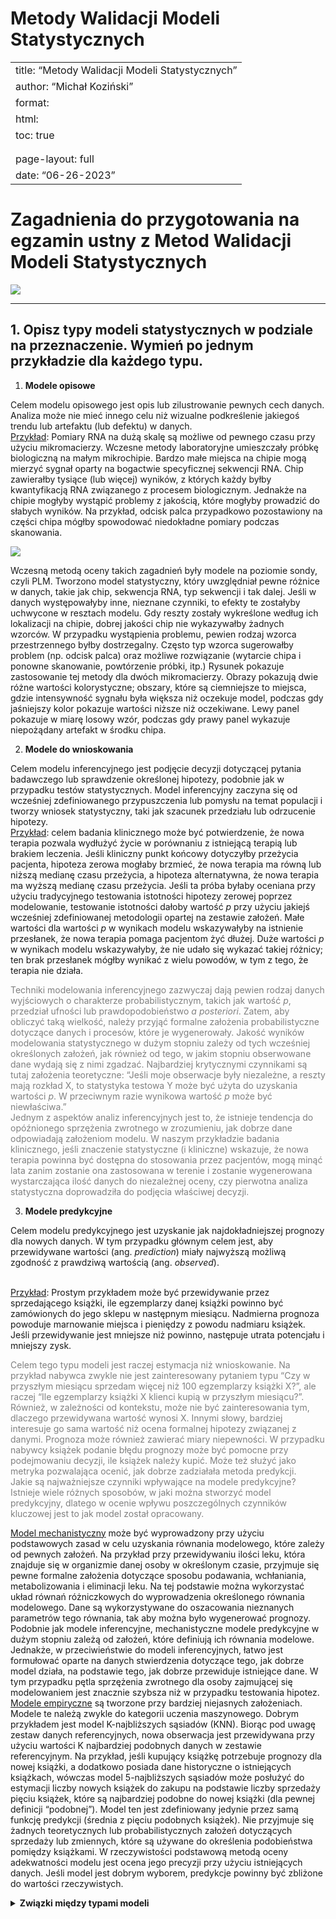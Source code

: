 # Metody Walidacji Modeli Statystycznych {.unnumbered}

---
title: "Metody Walidacji Modeli Statystycznych"
author: "Michał Koziński"
format: 
  html:
    toc: true
    <!-- embed-resources: true -->
    <!-- self-contained: true -->
    page-layout: full
date: "06-26-2023"
---

# Zagadnienia do przygotowania na egzamin ustny z Metod Walidacji Modeli Statystycznych

<!-- ![](obrazki/overfit2.jpeg) -->

![](obrazki/ML.webp)

___

## 1. Opisz typy modeli statystycznych w podziale na przeznaczenie. Wymień po jednym przykładzie dla każdego typu.

1. **Modele opisowe**

Celem modelu opisowego jest opis lub zilustrowanie pewnych cech danych. Analiza może nie mieć innego celu niż wizualne podkreślenie jakiegoś trendu lub artefaktu (lub defektu) w danych. <br> <u>Przykład</u>: Pomiary RNA na dużą skalę są możliwe od pewnego czasu przy użyciu mikromacierzy. Wczesne metody laboratoryjne umieszczały próbkę biologiczną na małym mikrochipie. Bardzo małe miejsca na chipie mogą mierzyć sygnał oparty na bogactwie specyficznej sekwencji RNA. Chip zawierałby tysiące (lub więcej) wyników, z których każdy byłby kwantyfikacją RNA związanego z procesem biologicznym. Jednakże na chipie mogłyby wystąpić problemy z jakością, które mogłyby prowadzić do słabych wyników. Na przykład, odcisk palca przypadkowo pozostawiony na części chipa mógłby spowodować niedokładne pomiary podczas skanowania.

![](obrazki/rna.png)

Wczesną metodą oceny takich zagadnień były modele na poziomie sondy, czyli PLM. Tworzono model statystyczny, który uwzględniał pewne różnice w danych, takie jak chip, sekwencja RNA, typ sekwencji i tak dalej. Jeśli w danych występowałyby inne, nieznane czynniki, to efekty te zostałyby uchwycone w resztach modelu. Gdy reszty zostały wykreślone według ich lokalizacji na chipie, dobrej jakości chip nie wykazywałby żadnych wzorców. W przypadku wystąpienia problemu, pewien rodzaj wzorca przestrzennego byłby dostrzegalny. Często typ wzorca sugerowałby problem (np. odcisk palca) oraz możliwe rozwiązanie (wytarcie chipa i ponowne skanowanie, powtórzenie próbki, itp.) Rysunek pokazuje zastosowanie tej metody dla dwóch mikromacierzy. Obrazy pokazują dwie różne wartości kolorystyczne; obszary, które są ciemniejsze to miejsca, gdzie intensywność sygnału była większa niż oczekuje model, podczas gdy jaśniejszy kolor pokazuje wartości niższe niż oczekiwane. Lewy panel pokazuje w miarę losowy wzór, podczas gdy prawy panel wykazuje niepożądany artefakt w środku chipa.

2. **Modele do wnioskowania**

Celem modelu inferencyjnego jest podjęcie decyzji dotyczącej pytania badawczego lub sprawdzenie określonej hipotezy, podobnie jak w przypadku testów statystycznych. Model inferencyjny zaczyna się od wcześniej zdefiniowanego przypuszczenia lub pomysłu na temat populacji i tworzy wniosek statystyczny, taki jak szacunek przedziału lub odrzucenie hipotezy. <br> <u>Przykład</u>: celem badania klinicznego może być potwierdzenie, że nowa terapia pozwala wydłużyć życie w porównaniu z istniejącą terapią lub brakiem leczenia. Jeśli kliniczny punkt końcowy dotyczyłby przeżycia pacjenta, hipoteza zerowa mogłaby brzmieć, że nowa terapia ma równą lub niższą medianę czasu przeżycia, a hipoteza alternatywna, że nowa terapia ma wyższą medianę czasu przeżycia. Jeśli ta próba byłaby oceniana przy użyciu tradycyjnego testowania istotności hipotezy zerowej poprzez modelowanie, testowanie istotności dałoby wartość $p$ przy użyciu jakiejś wcześniej zdefiniowanej metodologii opartej na zestawie założeń. Małe wartości dla wartości $p$ w wynikach modelu wskazywałyby na istnienie przesłanek, że nowa terapia pomaga pacjentom żyć dłużej. Duże wartości $p$ w wynikach modelu wskazywałyby, że nie udało się wykazać takiej różnicy; ten brak przesłanek mógłby wynikać z wielu powodów, w tym z tego, że terapia nie działa. <p style="color:#808080">Techniki modelowania inferencyjnego zazwyczaj dają pewien rodzaj danych wyjściowych o charakterze probabilistycznym, takich jak wartość $p$, przedział ufności lub prawdopodobieństwo *a posteriori*. Zatem, aby obliczyć taką wielkość, należy przyjąć formalne założenia probabilistyczne dotyczące danych i procesów, które je wygenerowały. Jakość wyników modelowania statystycznego w dużym stopniu zależy od tych wcześniej określonych założeń, jak również od tego, w jakim stopniu obserwowane dane wydają się z nimi zgadzać. Najbardziej krytycznymi czynnikami są tutaj założenia teoretyczne: “Jeśli moje obserwacje były niezależne, a reszty mają rozkład X, to statystyka testowa Y może być użyta do uzyskania wartości $p$. W przeciwnym razie wynikowa wartość $p$ może być niewłaściwa.” <br> Jednym z aspektów analiz inferencyjnych jest to, że istnieje tendencja do opóźnionego sprzężenia zwrotnego w zrozumieniu, jak dobrze dane odpowiadają założeniom modelu. W naszym przykładzie badania klinicznego, jeśli znaczenie statystyczne (i kliniczne) wskazuje, że nowa terapia powinna być dostępna do stosowania przez pacjentów, mogą minąć lata zanim zostanie ona zastosowana w terenie i zostanie wygenerowana wystarczająca ilość danych do niezależnej oceny, czy pierwotna analiza statystyczna doprowadziła do podjęcia właściwej decyzji.</p> 

3. **Modele predykcyjne**

Celem modelu predykcyjnego jest uzyskanie jak najdokładniejszej prognozy dla nowych danych. W tym przypadku głównym celem jest, aby przewidywane wartości (ang. *prediction*) miały najwyższą możliwą zgodność z prawdziwą wartością (ang. *observed*).

<br> <u>Przykład</u>: Prostym przykładem może być przewidywanie przez sprzedającego książki, ile egzemplarzy danej książki powinno być zamówionych do jego sklepu w następnym miesiącu. Nadmierna prognoza powoduje marnowanie miejsca i pieniędzy z powodu nadmiaru książek. Jeśli przewidywanie jest mniejsze niż powinno, następuje utrata potencjału i mniejszy zysk. <p style="color:#808080">Celem tego typu modeli jest raczej estymacja niż wnioskowanie. Na przykład nabywca zwykle nie jest zainteresowany pytaniem typu “Czy w przyszłym miesiącu sprzedam więcej niż 100 egzemplarzy książki X?”, ale raczej “Ile egzemplarzy książki X klienci kupią w przyszłym miesiącu?”. Również, w zależności od kontekstu, może nie być zainteresowania tym, dlaczego przewidywana wartość wynosi X. Innymi słowy, bardziej interesuje go sama wartość niż ocena formalnej hipotezy związanej z danymi. Prognoza może również zawierać miary niepewności. W przypadku nabywcy książek podanie błędu prognozy może być pomocne przy podejmowaniu decyzji, ile książek należy kupić. Może też służyć jako metryka pozwalająca ocenić, jak dobrze zadziałała metoda predykcji. <br> Jakie są najważniejsze czynniki wpływające na modele predykcyjne? Istnieje wiele różnych sposobów, w jaki można stworzyć model predykcyjny, dlatego w ocenie wpływu poszczególnych czynników kluczowej jest to jak model został opracowany. </p> <u>Model mechanistyczny</u> może być wyprowadzony przy użyciu podstawowych zasad w celu uzyskania równania modelowego, które zależy od pewnych założeń. Na przykład przy przewidywaniu ilości leku, która znajduje się w organizmie danej osoby w określonym czasie, przyjmuje się pewne formalne założenia dotyczące sposobu podawania, wchłaniania, metabolizowania i eliminacji leku. Na tej podstawie można wykorzystać układ równań różniczkowych do wyprowadzenia określonego równania modelowego. Dane są wykorzystywane do oszacowania nieznanych parametrów tego równania, tak aby można było wygenerować prognozy. Podobnie jak modele inferencyjne, mechanistyczne modele predykcyjne w dużym stopniu zależą od założeń, które definiują ich równania modelowe. Jednakże, w przeciwieństwie do modeli inferencyjnych, łatwo jest formułować oparte na danych stwierdzenia dotyczące tego, jak dobrze model działa, na podstawie tego, jak dobrze przewiduje istniejące dane. W tym przypadku pętla sprzężenia zwrotnego dla osoby zajmującej się modelowaniem jest znacznie szybsza niż w przypadku testowania hipotez. <br> <u>Modele empiryczne</u> są tworzone przy bardziej niejasnych założeniach. Modele te należą zwykle do kategorii uczenia maszynowego. Dobrym przykładem jest model K-najbliższych sąsiadów (KNN). Biorąc pod uwagę zestaw danych referencyjnych, nowa obserwacja jest przewidywana przy użyciu wartości K najbardziej podobnych danych w zestawie referencyjnym. Na przykład, jeśli kupujący książkę potrzebuje prognozy dla nowej książki, a dodatkowo posiada dane historyczne o istniejących książkach, wówczas model 5-najbliższych sąsiadów może posłużyć do estymacji liczby nowych książek do zakupu na podstawie liczby sprzedaży pięciu książek, które są najbardziej podobne do nowej książki (dla pewnej definicji “podobnej”). Model ten jest zdefiniowany jedynie przez samą funkcję predykcji (średnia z pięciu podobnych książek). Nie przyjmuje się żadnych teoretycznych lub probabilistycznych założeń dotyczących sprzedaży lub zmiennych, które są używane do określenia podobieństwa pomiędzy książkami. W rzeczywistości podstawową metodą oceny adekwatności modelu jest ocena jego precyzji przy użyciu istniejących danych. Jeśli model jest dobrym wyborem, predykcje powinny być zbliżone do wartości rzeczywistych.

<details>

<summary>**Związki między typami modeli**</summary>

Zwykły model regresji może należeć do którejś z tych trzech klas modeli, w zależności od sposobu jego wykorzystania:

- model regresji liniowej może być użyty do opisania trendów w danych;

- model analizy wariancji (ANOVA) jest specjalnym rodzajem modelu liniowego, który może być użyty do wnioskowania o prawdziwości hipotezy;

- model regresji liniowej wykorzystywany jako model predykcyjny.

Istnieje dodatkowy związek między typami modeli, ponieważ konstrukcje, których celem był opis zjawiska lub wnioskowanie o nim, nie są zwykle wykorzystywane do predykcji, to nie należy całkowicie ignorować ich zdolności predykcyjnych. W przypadku pierwszych dwóch typów modeli, badacz skupia się głównie na wyselekcjonowaniu statystycznie istotnych zmiennych w modelu oraz spełnieniu szeregu założeń pozwalających na bezpieczne wnioskowanie. Takie podejście może być niebezpieczne, gdy istotność statystyczna jest używana jako jedyna miara jakości modelu. Jest możliwe, że ten statystycznie zoptymalizowany model ma słabą dokładność wyrażoną pewną miarą dopasowania.

Istnieje również podział samych modeli uczenia maszynowego. Po pierwsze, wiele modeli można skategoryzować jako nadzorowane lub nienadzorowane. Modele nienadzorowane to takie, które uczą się wzorców, skupisk lub innych cech danych, ale nie mają zmiennej wynikowej (nauczyciela). Analiza głównych składowych (PCA), analiza skupień czy autoenkodery są przykładami modeli nienadzorowanych; są one używane do zrozumienia relacji pomiędzy zmiennymi lub zestawami zmiennych bez wyraźnego związku pomiędzy predyktorami i wynikiem. Modele nadzorowane to takie, które mają zmienną wynikową. Regresja liniowa, sieci neuronowe i wiele innych metodologii należą do tej kategorii.

W ramach modeli nadzorowanych można wyróżnić dwie główne podkategorie:

- <u>regresyjne</u> - przewidujące zmienną wynikową będącą zmienną o charakterze ilościowym;

- <u>klasyfikacyjne</u> - przewidujące zmienną wynikową będącą zmienną o charakterze jakościowym.

Różne zmienne modelu mogą pełnić różne role, zwłaszcza w nadzorowanym uczeniu maszynowym. Zmienna zależna lub objaśniana (ang. outcome) to wartość przewidywana w modelach nadzorowanych. Zmienne niezależne, które są podłożem do tworzenia przewidywań wyniku, są również określane jako predyktory, cechy lub kowarianty (w zależności od kontekstu).

<br>

## 2. Opisz proces tworzenia modelu statystycznego.

1. Czyszczenie danych <p style="color:#808080">Po pierwsze, należy pamiętać o chronicznie niedocenianym procesie czyszczenia danych. Bez względu na okoliczności, należy przeanalizować dane pod kątem tego, czy są one odpowiednie do celów projektu i czy są właściwe. Te kroki mogą z łatwością zająć więcej czasu niż cała reszta procesu analizy danych (w zależności od okoliczności).</p>

2. Eksploracyjna Analiza Danych (ang. *exploratory data analysis* - EDA) <p style="color:#808080">EDA wydobywa na światło dzienne to, jak różne zmienne są ze sobą powiązane, ich rozkłady, typowe zakresy zmienności i inne atrybuty. Dobrym pytaniem, które należy zadać w tej fazie, jest “Jak dotarłem do tych danych?”. To pytanie może pomóc zrozumieć, w jaki sposób dane, o których mowa, były próbkowane lub filtrowane i czy te operacje były właściwe. Na przykład podczas łączenia tabel bazy danych może dojść do nieudanego złączenia, które może przypadkowo wyeliminować jedną lub więcej subpopulacji.</p>

3. Identyfikacja metryk <p style="color:#808080">Należy zidentyfikować przynajmniej jedną metrykę wydajności z realistycznymi celami dotyczącymi tego, co można osiągnąć. Typowe metryki statystyczne, to dokładność klasyfikacji (ang. *accuracy*), odsetek poprawnie i niepoprawnie zaklasyfikowanych sukcesów (przez sukces rozumiemy wyróżnioną klasę), pierwiastek błędu średniokwadratowego i tak dalej. Należy rozważyć względne korzyści i wady tych metryk. Ważne jest również, aby metryka była zgodna z szerszymi celami analizy danych.</p>

![](obrazki/model1.png)

W ramach czynności zaznaczonych na szarym polu możemy wyróżnić:

- <u>eksploracyjna analiza danych (EDA)</u> - to kombinacja pewnych obliczeń statystycznych i wizualizacji, w celu odpowiedzi na podstawowe pytania i postawienia kolejnych. Przykładowo jeśli na wykresie histogramu lub gęstości zmiennej wynikowej w zadaniu regresyjnym zauważymy wyraźną dwumodalność, to może ona świadczyć, że badana zbiorowość nie jest homogeniczna w kontekście analizowanej zmiennej, a co w konsekwencji może skłonić nas do oddzielnego modelowania zjawisk w każdej z podpopulacji.

- <u>inżynieria cech (ang. *feature engineering*)</u> - zespół czynności mający na celu transformację i selekcję cech w procesie budowania modelu.

- <u>tuning modeli</u> - zespół czynności mający na celu optymalizację hiperparametrów modeli, poprzez wybór różnych ich konfiguracji oraz porównanie efektów uczenia.

- <u>ocena dopasowania modeli</u> - ocena jakości otrzymanych modeli na podstawie miar oraz wykresów diagnostycznych.

![](obrazki/model2.png)

<p style="color:#808080">Przykładowo w pracy Kuhn i Johnson (2021) autorzy badając natężenie ruchu kolei publicznej w Chicago, przeprowadzili następujące rozumowanie podczas budowy modelu (oryginalna pisownia):</p>

```r
#| echo: false
dt <- tibble::tribble(
                                                                                                                           ~Thoughts,             ~Activity,
                                                             "The daily ridership values between stations are extremely correlated.",                 "EDA",
                                                                                "Weekday and weekend ridership look very different.",                 "EDA",
                                                           "One day in the summer of 2010 has an abnormally large number of riders.",                 "EDA",
                                                                             "Which stations had the lowest daily ridership values?",                 "EDA",
                                                                    "Dates should at least be encoded as day-of-the-week, and year.", "Feature Engineering",
                                "Maybe PCA could be used on the correlated predictors to make it easier for the models to use them.", "Feature Engineering",
                                                     "Hourly weather records should probably be summarized into daily measurements.", "Feature Engineering",
                                      "Let’s start with simple linear regression, K-nearest neighbors, and a boosted decision tree.",       "Model Fitting",
                                                                                                "How many neighbors should be used?",        "Model Tuning",
                                                                         "Should we run a lot of boosting iterations or just a few?",        "Model Tuning",
                                                                           "How many neighbors seemed to be optimal for these data?",        "Model Tuning",
                                                                            "Which models have the lowest root mean squared errors?",    "Model Evaluation",
                                                                                                 "Which days were poorly predicted?",                 "EDA",
  "Variable importance scores indicate that the weather information is not predictive. We’ll drop them from the next set of models.",    "Model Evaluation",
                                                     "It seems like we should focus on a lot of boosting iterations for that model.",    "Model Evaluation",
                                            "We need to encode holiday features to improve predictions on (and around) those dates.", "Feature Engineering",
                                                                                               "Let’s drop KNN from the model list.",    "Model Evaluation"
  )
dt |> 
  gt::gt() |> 
  gt::tab_style(style = gt::cell_text(color = "grey50"), locations = list(gt::cells_title(), gt::cells_body(), gt::cells_column_labels()))
```



<br>

## 3. Opisz zasadę działania testów bootstrapowych.

<!-- Wyliacznie $p$ dla testu bootstrapowego odbywa się wg następujących kroków: -->

<!-- 1. Wyznaczamy na podstawie próby statystykę interesującą nas w teście (w naszym przypadku średnią $\bar x$). -->

<!-- 2. Następnie przesuwamy wszystkie obserwację o różnicę pomiędzy średnią teoretyczną a $\bar x$, tak aby rozkład miał średnią teoretyczną.  -->

<!-- 3. Losujemy próby bootstrapowe z nowej (przesuniętej) próby. -->

<!-- 4. Na podstawie prób bootstrapowych wyznaczamy rozkład średnich poszczególnych prób. -->

<!-- 5. Na koniec sprawdzamy prawdopodobieństwo (szacując na podstawie rozkładu bootstrapowego) otrzymania wartości większych niż średnia oryginalnej próby. Dla hipotez dwustronnych dodajemy do tego prawdopodobieństwo otrzymania wartości mniejszej niż $- \bar x$. -->

<!-- Chodzi o to, że hipoteza dotyczy równości średnich, więc gdy przeniesiemy wszystko na jedną stronę to hipoteza mówi, że różnica średniej z próby i średniej z danej próbki bootsrapowej jest równa $0$. -->

<!-- <li style="color:#808080">Wyznaczamy na podstawie próby interesującą nas statystkę (np. medianę), możemy narysować rozkłady z podziałem ze względu na daną kategorię, których dotyczy hipoteza</li> -->

<!-- <li style="color:#808080"></li> -->

<!-- <li style="color:#808080"></li> -->


<br>

## 4. Opisz zasadę działania testów permutacyjnych.



<br>

## 5. Podaj podział miar dopasowania modeli predykcyjnych oraz wymień po trzy miary dedykowane do modeli regresyjnych.

Wśród miar dopasowania dla modeli regresyjnych można wyróżnić, te które mierzą zgodność pomiędzy wartościami obserwowanymi a przewidywanymi, wyrażone często pewnego rodzaju korelacjami (lub ich kwadratami), a interpretujemy je w ten sposób, że im wyższe wartości tych współczynników tym bardziej zgodne są predykcje z obserwacjami. Drugą duża grupę miar stanowią błędy (bezwzględne i względne), które mierzą w różny sposób różnice pomiędzy wartościami obserwowanymi i przewidywanymi. Jedne są bardziej odporne wartości odstające inne mniej, a wszystkie interpretujemy tak, że jeśli ich wartość jest mniejsza tym lepiej jest dopasowany model. 

**Miary dopadowania modeli regresyjnych**:

1. <u>$R^2$</u> <br> Miara stosowana najczęściej do oceny dopasowania modeli liniowych, zdefiniowana jako: $$R^2 = \frac{\sum_i(y_i - \hat y_i)^2}{\sum_i(y_i - \bar y)^2}$$ gdzie <br> $\hat y_i$ jest $i$-tą wartością przewidywaną na podstawie modelu, <br> $\bar y$ jest średnią zmiennej wynikowej, <br> $y_i$ jest $i$-tą wartością obserwowaną. <br> <br> Wśród wad tak zdefiniowanej miary należy wymienić przede wszystkim fakt, iż dołączając do modelu zmienne, których zdolność predykcyjna jest nieistotna, to i tak rośnie $R^2$ <br> <br> W przypadku modeli liniowych wprowadzaliśmy korektę eliminującą tą wadę, jednak w przypadku modeli predykcyjnych skorygowana miara $R_{\text{adj}}^2$ nie wystarcza. W sytuacji gdy modele mają bardzo słabą moc predykcyjną, czyli są np. drzewem regresyjnym bez żadnej reguły podziału (sam korzeń), wówczas można otrzymać ujemne wartości obu miar. Zaleca się zatem wprowadzenie miary, która pozbawiona jest tej wady, a jednocześnie ma tą sama interpretację. <br> Definiuję się ją następująco: $$\tilde R^2 = \left[ Cor \left( Y, \hat Y \right) \right]^2$$ Tak zdefiniowana miara zapewnia nam wartości w przedziale $(0,1)$, a klasyczna miara nie. Oczywiście interpretacja jest następująca, że jeśli wartość $\tilde R^2$ jest bliska $1$, to model jest dobrze dopasowany, a bliskie $0$ oznacza słabe dopasowanie.

2. <u>RMSE</u> <br> Inną powszechnie stosowaną miarą do oceny dopasowania modeli regresyjnych jest pierwiastek błędu średnio-kwadratowego (ang. *Root Mean Square Error*), zdefiniowany następująco: $$\text{RMSE} = \sqrt{\frac{\sum^n_{i=1}(y_i-\hat y_i)^2}{n}}$$ gdzie <br> $n$ oznacza liczebność zbioru danych na jakim dokonywana jest ocena dopasowania. <br> Im mniejsza jest wartość błędu RMSE tym lepiej dopasowany jest model. Niestety wadą tej miary jest brak odporności na wartości odstające. Błąd w tym przypadku jest mierzony w tych samych jednostkach co mierzona wielkość wynikowa $Y$.

3. <u>MSE</u> <br> Ściśle powiązaną miarą dopasowania modelu z RMSE jest błąd średnio-kwadratowy (ang. *Mean Square Error*). Oczywiście jest on definiowany jako kwadrat RMSE. Interpretacja jest podobna jak w przypadku RMSE. W tym przypadku błąd jest mierzony w jednostkach do kwadratu i również jak w przypadku RMSE miara ta jest wrażliwa na wartości odstające. 

4. <u>MAE</u> <br> Chcąc uniknąć (choćby w części) wrażliwości na wartości odstające stosuje się miarę średniego absolutnego błędu (ang. *Mean Absolut Error*). Definiujemy go następująco: $$\text{MAE} = \frac{\sum^n_{i=1}|y_i-\hat y_i|}{n}$$ Ponieważ wartości błędów $y_i-\hat y_i$ nie są podnoszone do kwadratu, to miara ta jest mniej wrażliwa na punkty odstające. Interpretacja jej jest podobna jak MSE i RMSE. <br> Błąd w tym przypadku jest również mierzony w tych samych jednostkach co $Y$. 


Wymienione miary błędów są nieunormowane, a dopasowania modeli możemy dokonywać jedynie porównując wynik błędu z wartościami $Y$, lub też przez porównanie miar dla różnych modeli.

<br>

## 6. Podaj podział miar dopasowania modeli predykcyjnych oraz wymień po trzy miary dedykowane do modeli klasyfikacyjnych. 

W modelach klasyfikacyjnych miary dopasowania można podzielić na te, które dotyczą modeli z binarną zmienną wynikową i ze zmienna wielostanową. Miary można też podzielić na te, które zależą od prawdopodobieństwa poszczególnych stanów i te, które zależą tylko od klasyfikacji wynikowej. <br> Do wyliczenia miar probabilistycznych konieczne jest wyliczenie predykcji z prawdopodobieństwami poszczególnych stanów. <br> Aby przybliżyć miary dopasowania oparte o klasyfikację stanów, konieczne jest wprowadzenie pojęcia macierzy klasyfikacji (ang. *confusion matrix*). Można je stosować zarówno do klasyfikacji dwustanowej, jak i wielostanowej.

Miary wyliczane na podstawie macierzy klasyfikacji:

![](obrazki/miary_dopasowania.png)

1. <u>Accuracy</u> - informuje o odsetku poprawnie zaklasyfikowanych obserwacji. <p style="color:#808080">Miara ta ma jednak poważną wadę, w przypadku modeli dla danych z wyraźną dysproporcją jednej z klas (powiedzmy jedna stanowi 95% wszystkich obserwacji), może się zdarzyć sytuacja, że nawet bezsensowny model, czyli taki, który zawsze wskazuje tą właśnie wartość, będzie miał *accuracy* na poziomie 95%.</p>

2. <u>Sensitivity</u> - inaczej nazywana <u>Racall</u> lub <u>True Positive Rate (TPR)</u>, stanowi stosunek *true positive* do wszystkich przypadków *positive*.

3. <u>Specificity</u> (*speci TFi TFi*) - nazywane również <u>True Negative Rate (TPR)</u>, wyraża się stosunkiem pozycji *true negative* do wszystkich obserwacji *negative*.

4. <u>Balanced Accuracy</u> - liczona jako średnia *sensitivity* i *specificity*.

Należy pamiętać, że aby obserwacje zaklasyfikować do jednej z klas należy przyjąć pewien punkt odcięcia prawdopodobieństwa (*threshold*), od którego przewidywana wartość będzie przyjmowała stan $,,1''$. Domyślnie w wielu modelach ten punkt jest ustalony na poziomie $0.5$. Nie jest on jednak optymalny ze względu na jakość klasyfikacji. Zmieniając ten próg otrzymamy różne wartości powyższych miar. <br> Istnieją kryteria doboru progu odcięcia, np. oparte na wartości *Youdena*, *F1*, *średniej geometrycznej* itp.

Bez względu na przyjęty poziom odcięcia istnieją również miary i wykresy, które pozwalają zilustrować jakość modelu. Należą do nich m.in. *ROC* i *AUC* (opisane tutaj @sec-roc_auc)

<br>

## 7. Podaj miary dopasowania modeli ze zmienną zależną wieloklasową.

Miary dedykowane dla modeli binarnych można również wykorzystać do modeli ze zmienną zależną wielostanową. Oczywiście wówczas trzeba użyć pewnego rodzaju uśredniania. Implementacje wieloklasowe wykorzystują mikro, makro i makro-ważone uśrednianie, a niektóre metryki mają swoje własne wyspecjalizowane implementacje wieloklasowe.

1. <u>Makro uśrednianie</u> - redukuje wieloklasowe predykcje do wielu zestawów przewidywań binarnych. Oblicza się odpowiednią metrykę dla każdego z przypadków binarnych, a następnie uśrednia wyniki. <p style="color:#808080">Jako przykład, rozważmy *precision*. W przypadku wieloklasowym, jeśli istnieją poziomy A, B, C i D, makro uśrednianie redukuje problem do wielu porównań jeden do jednego. Kolumny truth i estimate są rekodowane tak, że jedynymi dwoma poziomami są A i inne, a następnie precision jest obliczana w oparciu o te rekodowane kolumny, przy czym A jest “wyróżnioną” kolumną. Proces ten jest powtarzany dla pozostałych 3 poziomów, aby uzyskać łącznie 4 wartości precyzji. Wyniki są następnie uśredniane. <br> <br> Formuła dla $k$ klas wynikowych prezentuje się następująco: $$Pr_\text{macro} = \frac{Pr_1 + Pr_2 + \dots + Pr_k}{k}$$ gdzie <br> $Pr_i$ oznacza *precision* dla $i$-tej klasy.</p>

2. <u>Makro-ważone uśrednianie</u> - jest co do zasady podobne do metody makro uśredniania, z tą jednak zmianą, że wagi poszczególnych czynników w średniej zależą od liczności tych klas, co sprawia, że miara ta jest bardziej optymalna w przypadku wyraźnych dysproporcji zmiennej wynikowej. <p style="color:#808080">Formalnie obliczamy to wg reguły: $$Pr_\text{weighted-macro} = Pr_1\frac{\#\text{Obs}_1}{n} + Pr_2\frac{\#\text{Obs}_2}{n} + \ldots + Pr_k\frac{\#\text{Obs}_k}{n}$$ gdzie <br> $\#\text{Obs}_i$ oznacza liczbę obserwacji w $i$-tej grupie, <br> $n$ jest liczebnością całego zbioru.</p>

3. <u>Mikro uśrednianie</u> - traktuje cały zestaw danych jako jeden wynik zbiorczy i oblicza jedną metrykę zamiast $k$ metryk, które są uśredniane. <p style="color:#808080">Dla precision działa to poprzez obliczenie wszystkich true positive wyników dla każdej klasy i użycie tego jako licznika, a następnie obliczenie wszystkich *true positive* i *false positive* wyników dla każdej klasy i użycie tego jako mianownika. $$Pr_{\text{mirco}} = \frac{TP_1 + TP_2 + \dots + TP_k}{(TP_1 + TP_2 + \dots + TP_k) + (FP_1 + FP_2 + \dots + FP_k)}$$ W tym przypadku, zamiast klas o równej wadze, mamy obserwacje z równą wagą. Dzięki temu klasy z największą liczbą obserwacji mają największy wpływ na wynik.</p>

<br>

## 8. Opisz czym jest krzywa ROC i miara AUC. {#sec-roc_auc} 

1. <u>ROC (*Receiver Operating Characteristic*)</u> - krzywa, która przedstawia kompromis pomiędzy sensitivity i specificity dla różnych poziomów odcięcia. Pokazuje ona, ile poprawnych pozytywnych klasyfikacji można uzyskać, gdy dopuszcza się coraz więcej fałszywych pozytywów.

2. <u>AUC (*Area Under ROC Curve*)</u> - mierzy pole pod krzywą ROC. Krzywa ROC nie jest pojedynczą liczbą ale całą krzywą. Dostarcza ona szczegółowych informacji o zachowaniu klasyfikatora, ale trudno jest szybko porównać wiele krzywych ROC ze sobą. W szczególności, jeśli ktoś chciałby zastosować jakiś automatyczny mechanizm tuningowania hiperparametrów, maszyna potrzebowałaby wymiernego wyniku zamiast wykresu, który wymaga wizualnej inspekcji. AUC jest jednym ze sposobów podsumowania krzywej ROC w jedną liczbę, tak aby można było ją łatwo i automatycznie porównać.

![](obrazki/roc1.png)

<br>

## 9. Opisz do czego jest stosowany podział na próbę uczącą i testową oraz opisz jak można przeprowadzić podział, na co wpływa proporcja podziału, jak ją można ustalić.

Podstawowym podejściem w empirycznej walidacji modelu jest podział istniejącej puli danych na dwa odrębne zbiory - treningowy i testowy. Zbiór treningowy stanowi zazwyczaj większość danych. Dane te służą dla budowy modelu, poszukiwania optymalnych parametrów modelu, czy selekcji cech istotnych z punktu widzenia predykcji. Pozostała część danych stanowi zbiór testowy. Jest on trzymany aż do momentu, gdy jeden lub dwa modele zostaną wybrane jako metody najlepiej opisujące badane zjawisko. Zestaw testowy jest wtedy używany jako ostateczny arbiter do określenia dopasowania modelu. Krytyczne jest, aby użyć zbiór testowy tylko raz; w przeciwnym razie staje się on częścią procesu modelowania. <p style="color:#808080">Proporcje w jakich należy podzielić dane nie są wyraźnie sprecyzowane. Choć istnieją prace, jak np. Joseph (2022), które wskazują konkretne reguły podziału zbioru danych na uczący i testowy dla modeli regresyjnych. W przypadku wspomnianej metody próba testowa powinna stanowić $\frac{1}{\sqrt p + 1}$ zbioru danych, gdzie $p$ oznacza liczbę predyktorów modelu.</p> W podziale zbioru danych na uczący i testowy, ważny jest jeszcze jeden aspekt. W jaki sposób podziału dokonujemy. Najpowszechniej stosowany jest podział losowy (losowanie proste). Metoda ta ma jednak istotną wadę. Próbkowanie losowe działa poprawnie na zbiorach danych zbalansowanych klasowo, czyli takich, w których liczba próbek w każdej kategorii jest mniej więcej taka sama. W przypadku zbiorów danych niezbalansowanych klasowo, taka metoda podziału danych może tworzyć obciążenie modelu. <p style="color:#808080">Na przykład, jeśli zbiór danych zawiera 100 obrazów, z których 80 należy do kategorii “pies” i 20 należy do kategorii “kot”, a losowe próbkowanie jest stosowane do podziału danych na zbiory uczący i testowy w stosunku 80%-20% (odpowiednio), może się tak zdarzyć, że zbiór treningowy składa się tylko z obrazów psów, podczas gdy zbiór testowy składa się tylko z obrazów kotów. Nawet jeśli nie zdarzy się tak ekstremalny przypadek, to nierównowaga rozkładów w obu zbiorach może być wyraźna.<p> Losowanie warstwowe zastosowane do podziału zbioru danych łagodzi problem próbkowania losowego w zbiorach danych z niezrównoważonym rozkładem klas. W tym przypadku, rozkład klas w każdym z zestawów treningowych i testowych jest zachowany. <p style="color:#808080">Załóżmy, że zbiór danych składa się z 100 obrazów, z których 60 to obrazy psów, a 40 to obrazy kotów. W takim przypadku próbkowanie warstwowe zapewnia, że 60% obrazów należy do kategorii “pies”, a 40% do kategorii “kot” w zbiorach uczącym i testowym. Oznacza to, że jeśli pożądany jest podział w proporcji 80%-20%, z 80 obrazów w zbiorze treningowym, 48 obrazów (60%) będzie należało do psów, a pozostałe 32 (40%) do kotów.</p> <p style="color:#808080">Jeszcze jedna uwaga na temat losowego podziału zbioru na uczący i testowy. W jednej sytuacji podział losowy i warstwowy nie są najlepszym rozwiązaniem - chodzi o szeregi czasowe lub dane zawierające znaczący czynnik zmienności w czasie. Wówczas stosuje się podział zbioru za pomocą funkcji initial_time_split, która parametrem prop określa jaka proporcja obserwacji z początku zbioru danych będzie wybrana do zbioru uczącego</p>

Mierzenie wydajności poprzez przewidywanie na podstawie zbioru treningowego prowadziło do wyników, które były zbyt optymistyczne (nierealistycznie). Prowadziło to do modeli, które były nadmiernie dopasowane. Aby ograniczyć ten problem, wybierano ze zbioru uczącego niewielki zbiór walidacyjny i użyto go do pomiaru wydajności podczas trenowania sieci. Gdy poziom błędu na zbiorze walidacyjnym zaczynał rosnąć, trening był wstrzymywany. Innymi słowy, zbiór walidacyjny był środkiem do uzyskania przybliżonego poczucia, jak dobrze model działał przed zbiorem testowym.

<br>

## 10. Na czym polega ekstrakcja cech? Podaj przykłady dwóch technik z tego zakresu.

Ekstracja cech jest jedną z metod reprezentowania wielu cech jednocześnie.

Większość technik z tych technik tworzy nowe cechy z predyktorów, które wychwytują informacje w szerszym zestawie jako całości. <br>
Na przykład, analiza składowych głównych (PCA) próbuje wyodrębnić jak najwięcej oryginalnej informacji w zestawie predyktorów przy użyciu mniejszej liczby cech. PCA jest liniową metodą ekstrakcji, co oznacza, że każda nowa cecha jest liniową kombinacją oryginalnych predyktorów. Jednym z ciekawych aspektów PCA jest to, że każda z nowych cech, zwanych głównymi składowymi, jest nieskorelowana z innymi. Z tego powodu PCA może być bardzo skuteczne w redukcji korelacji pomiędzy predyktorami. PCA zakłada, że wszystkie predyktory są w tej samej skali, przez co stosowanie jej powinno poprzedzać się normalizacją numerycznych predyktorów. <br>
Wśród innych metod ekstrakcji można wymienić analizę składowych niezależnych (ICA), faktoryzację macierzy nieujemnej (NNMF), skalowanie wielowymiarowe (MDS), jednolitą aproksymacja i projekcja (UMAP).

<br>

## 11. Czym jest walidacja krzyżowa i walidacja krzyżowa z powtórzeniami?

Walidacja krzyżowa (ang. *cross-validation*) jest dobrze ugruntowaną metodą próbkowania. Chociaż istnieje wiele odmian, najbardziej powszechną metodą walidacji krzyżowej jest $V$-krotna walidacja krzyżowa. Dane są losowo dzielone na $V$ biorów o mniej więcej równej wielkości (zwanych krotkami lub foldami). 

![$V=3$ dla zbioru danych składającego się z 30 punktów zbioru treningowego z losowym przydziałem foldów. Liczba wewnątrz symboli to numer próbki. Kolory symboli reprezentują ich losowo przypisane foldy.](obrazki/walidacja1.png)

![](obrazki/walidacja2.png)

Dla każdej iteracji jeden fold jest zatrzymywany do oceny modelu, a pozostałe foldy są używane do uczenia modelu. Proces ten jest kontynuowany dla każdego folda, tak że trzy modele dają trzy zestawy statystyk dopasowania. <br>
Gdy $V = 3$ zbiory analiz stanowią 2/3 zbioru treningowego, a każdy zbiór oceny stanowi odrębną 1/3. Końcowa estymacja resamplingu wydajności uśrednia każdą z $V$ replik.

<p style="color:#808080">
Użycie $V=3$ jest dobrym wyborem do zilustrowania walidacji krzyżowej, ale jest to zły wybór w praktyce, ponieważ jest zbyt mało foldów, aby wygenerować wiarygodne szacunki. W praktyce wartości $V$ to najczęściej 5 lub 10; raczej preferujemy 10-krotną walidację krzyżową jako domyślną, ponieważ jest ona wystarczająco duża, aby uzyskać dobre wyniki w większości sytuacji.
</p>

Jakie są skutki zmiany $V$? Większe wartości powodują, że szacunki z próbkowania mają mały błąd/obciążenie, ale znaczną wariancję. Mniejsze wartości $V$ mają duży błąd, ale niską wariancję. Preferujemy 10-krotne, ponieważ szum jest zmniejszony przez replikacje, ale obciążenie już nie.

___

Najważniejszą odmianą walidacji krzyżowej jest $V$-krotna walidacja krzyżowa z powtórzeniami. W zależności od rozmiaru danych i innych cech, ocena modelu uzyskana w wyniku $V$-krotnej walidacji krzyżowej może być nadmiernie zaszumiona. Podobnie jak w przypadku wielu problemów statystycznych, jednym ze sposobów zmniejszenia szumu jest zebranie większej ilości danych. W przypadku walidacji krzyżowej oznacza to uśrednienie więcej niż $V$ statystyk. 

Aby stworzyć $R$ powtórzeń $V$-ktornej walidacji krzyżowej, ten sam proces generowania foldów jest wykonywany $R$ razy, aby wygenerować $R$ zbiorów złożonych z $V$ podzbiorów. Zamiast uśredniania $V$ statystyk, $V \times R$ wartości daje ostateczną estymację resamplingu.

<p style="color:#808080">
Generalnie zwiększanie liczby replikacji nie ma dużego wpływu na błąd standardowy estymacji, chyba że bazowa wartość $\sigma$ jest duża, wówczas faktycznie warto zwiększać liczbę replikacji.
</p>

<br>

## 12. Czym jest metoda Leave-One-Out?

Jedną z odmian walidacji krzyżowej jest walidacja krzyżowa typu Leave-One-Out (LOO). Jeśli mamy $n$ próbek zbioru treningowego, modeli jest dopasowywanych przy użyciu $n-1$ wierszy zbioru treningowego. Każdy model przewiduje pojedynczy wykluczony punkt danych. Na koniec próbkowania $n$ rognoz jest łączonych w celu uzyskania pojedynczej statystyki dopasowania. Metody *LOO* są gorsze w porównaniu z prawie każdą inną metodą oceny dopasowania. Dla wszystkich oprócz patologicznie małych próbek, *LOO* jest obliczeniowo złożony i może nie mieć dobrych właściwości statystycznych.

<br>

## 13. Czym jest walidacja metodą Monte-Carlo?

Innym wariantem $V$-krotnej walidacji krzyżowej jest walidacja krzyżowa Monte-Carlo (ang. *Monte-Carlo Cross-Validation* - *MCCV*) Podobnie jak w sprawdzianie krzyżowym, przydziela ona ustaloną część danych do zbiorów oceny. Różnica między *MCCV* a zwykłą walidacją krzyżową polega na tym, że w przypadku *MCCV* ta część danych jest za każdym razem wybierana losowo. Przez to powstają zestawy oceny, które nie wykluczają się wzajemnie.

<br>

## 14. Jak stosujemy bootstraping do walidacji modeli?

<p style="color:#808080">
Bootstrap został pierwotnie wynaleziony jako metoda aproksymacji próbkowego rozkładu statystyki, którego własności teoretyczne są nieznane. Wykorzystanie jej do szacowania dopasowania modelu jest wtórnym zastosowaniem tej metody.
</p>

Próbka bootstrapowa zbioru treningowego to próbka, która ma ten sam rozmiar co zbiór treningowy, ale jest losowana ze zwracaniem. Oznacza to, że niektóre obserwacje zbioru treningowego są wielokrotnie wybierane do zbioru analitycznego. Każdy punkt danych ma 63,2% szans na włączenie do zbioru uczącego przynajmniej raz. Zestaw oceny zawiera wszystkie próbki zestawu treningowego, które nie zostały wybrane do zestawu analitycznego (średnio 36,8% zestawu treningowego). Podczas *bootstrappingu* zestaw oceny jest często nazywany próbką poza workiem (ang. *Out-Of-Bag*).

![Schemat trzech próbek bootstrapowych dla zbioru treningowego składającego się z 30 próbek.](obrazki/bootstrap1.png)
Próbki bootstrapowe (w przeciwieństwie do walidacji krzyżowej) dają oszacowania dopasowania, które mają bardzo niską wariancję , ale są pesymistyczne w ocenie obciążenia. Oznacza to, że jeśli prawdziwa dokładność modelu wynosi 90%, bootstrap będzie miał tendencję do oszacowania wartości mniejszej niż 90%. Wielkość błędu systematycznego nie może być określona empirycznie z wystarczającą dokładnością. Dodatkowo, wielkość błędu systematycznego zmienia się w zależności od skali dopasowania. Na przykład obciążenie będzie prawdopodobnie inne, gdy dokładność wynosi 90% w porównaniu z 70%.

<p style="color:#808080">
*Bootstrap* jest również wykorzystywany wewnątrz wielu modeli. Na przykład, wspomniany wcześniej model lasu losowego zawierał 1000 indywidualnych drzew decyzyjnych. Każde drzewo było produktem innej próbki bootstrapowej zbioru treningowego.
</p>

<br>

## 15. Czym jest i do czego stosujemy próbkowanie kroczące?

Gdy dane mają istotny składnik czasowy (jak np. szeregi czasowe), metoda próbkowania powinna pozwolić na oszacowanie sezonowych i okresowych trendów w szeregach czasowych. Technika, która losowo próbkuje wartości ze zbioru treningowego, nie pozwoli na oszacowanie tych wzorców.

Kroczące próbkowanie źródła (ang. rolling forecast origin resampling) jest metodą, która emuluje sposób, w jaki dane szeregów czasowych są często partycjonowane w praktyce, estymując parametry modelu na danych historycznych i oceniając go z najnowszymi danymi. Dla tego typu resamplingu określa się rozmiar zbiorów analiz i ocen. Pierwsza iteracja resamplingu wykorzystuje te rozmiary, zaczynając od początku serii. Druga iteracja wykorzystuje te same rozmiary danych, ale przesuwa się o ustaloną liczbę próbek.

![Zbiór treningowy składający się z piętnastu próbek został ponownie próbkowany z rozmiarem zbioru analizy wynoszącym 8 próbek i zbioru oceny wynoszącym 3. W drugiej iteracji odrzucono pierwszą próbkę zbioru uczącego, a oba zbiory danych przesunięto do przodu o jeden. W tej konfiguracji uzyskuje się pięć próbek.](obrazki/krocz1.png)

Istnieją dwie różne konfiguracje tej metody:

- Zestaw analiz może narastać (w przeciwieństwie do utrzymywania tego samego rozmiaru). Po pierwszym początkowym zestawie analitycznym nowe próbki mogą narastać bez odrzucania wcześniejszych danych. W rezultacie oznacza to, że po nauczeniu i ocenie dopasowania modelu na *Resample 1*, model jest uczony na zbiorze rozszerzonym o obserwację 9, czyli na danych od 1 do 9. Następnie oceniany na obserwacjach od 10 do 12, itd.

- Próbki nie muszą być zwiększane o jeden. Na przykład, w przypadku dużych zestawów danych, blok przyrostowy może wynosić tydzień lub miesiąc zamiast dnia.

<br>

## 16. Na czym polega optymalizacja modeli predykcyjnych?

Proces w którym odbywa się poszukiwanie optymalnych parametrów modelu nazywamy optymalizacją modelu (ang. tuning). Definicję tę można nawet rozszerzyć, jeśli pomyślimy o dostosowaniu takich parametrów jak szybkość uczenia sieci neuronowej, rodzaj metody gradientowej, czy liczba iteracji/epok w procesie uczenia. Co więcej również w procesie przygotowania danych do modelowania, występują parametry, których wartość należy optymalizować. Przykładowo liczba składowych głównych w PCA jest hiperparametrem, którego wartość należy dostrajać. Nawet w kontekście wspomnianych klasycznych modeli jak np. regresja możemy optymalizować model pod kątem wyboru funkcji łączącej. Jak zatem przeprowadzić optymalizację modelu, skoro tak wiele różnych parametrów może wpłynąć na ostateczną jego postać? To zależy od tego co chcemy optymalizować. Przykładowo jeśli obiektem naszych zainteresowań jest wybór najlepszej funkcji łączącej, to powinniśmy użyć do tego funkcji celu jako miary oceniającej rozwiązania. Friedman pokazał, że optymalna liczba drzew będzie inna jeśli w procesie optymalizacji użyjemy dwóch różnych kryteriów oceny modelu - funkcji wiarygodności i dokładności (*accuracy*).

<br>

## 17. Przedstaw zasadę działania dwóch sposobów podejścia do tuningu modeli.

Istnieją dwa sposoby realizacji tuningu modeli:

- <u>Przeszukiwanie siatki</u> - gdy wstępnie określamy zestaw wartości parametrów do oceny. Głównymi problemami związanymi z przeszukiwaniem siatki są sposób wykonania siatki i liczba kombinacji parametrów do oceny. Przeszukiwanie siatki jest często oceniane jako nieefektywne, ponieważ liczba punktów siatki wymaganych do pokrycia przestrzeni parametrów może stać się niemożliwa do opanowania. Z jednej strony jest w tym trochę prawdy, ale jest to najbardziej uzasadniona metoda, gdy proces nie jest zoptymalizowany.

- <u>przeszukiwanie iteracyjne</u> lub <u>sekwencyjne</u> - gdy sekwencyjnie odkrywamy nowe kombinacje parametrów na podstawie poprzednich wyników. W niektórych przypadkach do rozpoczęcia procesu optymalizacji wymagany jest wstępny zestaw wyników dla jednej lub więcej kombinacji parametrów.

<p style="color:#808080">
Można też stosować rozwiązania hybrydowe, gdzie metoda siatki jest stosowana do wstępnego oszacowania parametrów modelu, a następnie metodami iteracyjnymi korygowane są wspomniane parametry.

W procesie dostrajania modelu, możemy szacować hiperparametry główne oraz specyficzne dla danego silnika metody.
</p>

![](obrazki/tuning1.png)

<br>

## 18. Opisz przeszukiwanie z wykorzystaniem siatki regularnej i nieregularnej.

W metodach przeszukiwania siatki (ang. *grid search*) możliwe wartości parametrów określa się *a priori*. <br>
Istnieją dwa główne rodzaje siatek: 

1. <u>Siatki regularne</u> łączą każdy parametr (z odpowiadającym mu zbiorem możliwych wartości) czynnikowo, tj. poprzez wykorzystanie wszystkich kombinacji zbiorów. <br> Regularne siatki są kombinacjami oddzielnych zestawów wartości parametrów, gdzi użytkownik najpierw tworzy odrębny zestaw wartości dla każdego parametru. Liczba możliwych wartości nie musi być taka sama dla każdego parametru.

2. <u>Siatka nieregularne</u> to taka, w której kombinacje parametrów nie są tworzone regularnie. <br> Istnieje kilka możliwości tworzenia nieregularnych siatek. Pierwszą z nich jest użycie losowego próbkowania w całym zakresie parametrów. Jeśli parametr ma powiązane przekształcenie, liczby losowe są generowane w przekształconej skali. <p style="color:#808080">Problem z siatkami losowymi polega na tym, że przy małych i średnich siatkach wartości losowe mogą powodować nakładanie się kombinacji parametrów. Ponadto siatka losowa musi pokryć całą przestrzeń parametrów, a prawdopodobieństwo dobrego pokrycia rośnie wraz z liczbą wartości siatki.</p>

<br>

## 19. Opisz zasadę wykorzystania wielu rdzeni procesora w optymalizacji modelu.

Chcąc przyspieszyć procedurę tuningu, musimy stosować paralelizację procedury dostrajania. W pakiecie `tune` możliwe jest zastosowanie paralelizacji na dwa sposoby. Podczas dostrajania modeli poprzez wyszukiwanie w siatce, istnieją dwie odrębne pętle: jedna nad foldami (zewnętrzna pętla) i druga nad unikalnymi kombinacjami parametrów (wewnętrzna pętla).

Domyślnie pakiet `tune` paralelizuje tylko nad próbkami (pętla zewnętrzna). Jest to optymalny scenariusz, gdy metody wstępnego przetwarzania (*preprocessing*) są kosztowne oblczeniowo. Istnieją jednak dwa potencjalne minusy tego podejścia:

- Ogranicza osiągalne przyspieszenia, gdy preprocessing nie jest wymagający obliczeniowo.

- Liczba równoległych rdzeni jest ograniczona przez liczbę foldów. Na przykład przy 10-krotnej walidacji krzyżowej można użyć tylko 10 równoległych rdzeni, nawet jeśli komputer ma więcej.

![Przydzielenie zadań procesorom robotniczym ilustrujące działanie przetwarzania równoległego. W tym konkretnym przypadku, w którym istnieje 7 wartości parametrów dostrajania modelu, przy 5-krotnej walidacji krzyżowej.](obrazki/preproc1.png)

<p style="color:#808080">
Każdy fold jest przypisany do własnego procesu roboczego, a ponieważ dostrajane są tylko parametry modelu, przetwarzanie wstępne jest przeprowadzane raz na fold/rdzeń. Jeśli użyto by mniej niż pięciu rdzeni, niektóre rdzenie otrzymaliby do przeliczenia kilka foldów.
</p>

Zamiast równoległego przetwarzania tylko nad zewnętrzną pętlą, alternatywny schemat łączy pętle nad foldami i modelami w jedną pętlę. W tym przypadku paralelizacja występuje teraz nad pojedynczą pętlą. Na przykład, jeśli używamy 5-krotnej walidacji krzyżowej z $M$ wartościami parametrów dostrajania, pętla jest wykonywana przez $5 \times M$ iteracji. Zwiększa to liczbę potencjalnych rdzeni, które można wykorzystać. Jednak praca związana ze wstępnym przetwarzaniem danych jest powtarzana wielokrotnie. Jeśli te kroki są wymagające obliczeniowo, to podejście to będzie nieefektywne.

![Delegowanie zadań do robotników w tym schemacie; użyty jest ten sam przykład, ale z 10 rdzeniami.](obrazki/tuning2.png)

Tutaj każdy proces roboczy obsługuje wiele foldów, a przetwarzanie wstępne jest niepotrzebnie powtarzane. Na przykład, dla pierwszego foldu, preprocessing został wykonany siedem razy zamiast raz. Dla tego schematu argumentem funkcji sterującej jest `parallel_over = "everything"`.

<br>

## 20. Czym jest metoda wyścigów?



<br>

## 21. Czym jest przeszukiwanie iteracyjne?

Wyszukiwanie oparte o siatkę przyjmuje wstępnie zdefiniowany zestaw wartości kandydujących, ocenia je, a następnie wybiera najlepsze ustawienia. Iteracyjne metody wyszukiwania realizują inną strategię. <u>Podczas procesu wyszukiwania przewidują one, które wartości należy przetestować w następnej kolejności</u>. Przykładami takiego przeszukiwania są:

- Optymalizacja bayesowska (@sec-bayes)

- Symulowane wyżarzanie (@sec-annealing)

<br>

## 22. Opisz optymalizację bayesowską.{#sec-bayes}

Techniki optymalizacji bayesowskiej analizują bieżące wyniki próbkowania i tworzą model predykcyjny, aby zasugerować wartości parametrów dostrajania, które nie zostały jeszcze ocenione. Sugerowana kombinacja parametrów jest następnie ponownie próbkowana. Wyniki te są następnie wykorzystywane w innym modelu predykcyjnym, który rekomenduje więcej wartości kandydatów do testowania, i tak dalej. Proces ten przebiega przez ustaloną liczbę iteracji lub do momentu, gdy nie pojawią się dalsze poprawy.

<p style="color:#808080">
Podczas korzystania z optymalizacji bayesowskiej, podstawowe problemy to sposób tworzenia modelu i wybór parametrów rekomendowanych przez ten model. Najpierw rozważmy technikę najczęściej stosowaną w optymalizacji bayesowskiej, czyli model procesu gaussowskiego.
</p>

<br>

## 23. Czym są procesy gaussowskie? 

<!-- <p style="color:#05E00C"> -->
<!-- Ważną zaletą tego modelu jest to, że ponieważ określony jest pełny model prawdopodobieństwa, przewidywania dla nowych wejść mogą odzwierciedlać cały rozkład wyniku. Innymi słowy, nowe statystyki wydajności mogą być przewidywane zarówno pod względem średniej jak i wariancji. -->
<!-- </p> -->

<!-- Zaczyna od wykresu. Przez 4 punkty można wiele krzywych przeprowadzić. Narysować więcej tych krzywych że różne mogą być. W każdym przekroju pomiędzy punktami można narysować Gaussa. Mniejsze prawdopodobieństwo że pójdzie skrajną ścieżką. Wektor średnich i wektor macierzy kowariancji potrzebne do GP. Przez co mają przechodzić i jakie mają rozrzuty. -->


<p style="color:#808080">
Modele procesu gaussowskiego (GP), to techniki statystyczne, które mają swoją historię w statystyce przestrzennej.Mogą być wyprowadzone na wiele sposobów, w tym jako model Bayesowski.
</p>

Matematycznie, GP jest zbiorem zmiennych losowych, których wspólny rozkład prawdopodobieństwa jest wielowymiarowy normalny.

Modele procesów gaussowskich są określone przez ich funkcje średniej i kowariancji, choć to ta ostatnia ma większy wpływ na charakter modelu GP. Funkcja kowariancji jest często parametryzowana w kategoriach wartości wejściowych (oznaczanych jako $x$).

Przykładowo, powszechnie stosowaną funkcją kowariancji jest funkcja wykładnicza kwadratowa: $$\operatorname{cov}(\boldsymbol{x}_i, \boldsymbol{x}_j) = \exp\left(-\frac{1}{2}|\boldsymbol{x}_i - \boldsymbol{x}_j|^2\right) + \sigma^2_{ij}$$ gdzie <br> $\sigma_{i,j}^2$ jest wariancją błędu modelu równą zero jeśli $i=j$. <br> Możemy to interpretować jako, że wraz ze wzrostem odległości pomiędzy dwoma kombinacjami parametrów, kowariancja pomiędzy metrykami wydajności rośnie wykładniczo. Z równania wynika również, że zmienność metryki wynikowej (Estimated $R^2$) jest minimalizowana w punktach, które już zostały zaobserwowane (tzn. gdy $|x_i - x_j|^2$ wynosi 0). Charakter tej funkcji kowariancji pozwala procesowi gaussowskiemu reprezentować wysoce nieliniowe zależności między wydajnością modelu a dostrajaniem parametrów, nawet jeśli istnieje tylko niewielka ilość danych.

![W każdym przekroju pomiędzy punktami można narysować Gaussa, co ilustruje mniejsze prawdopodobieństwo że wykres pójdzie skrajną ścieżką.](obrazki/GP1.png)

Ważną zaletą tego modelu jest to, że ponieważ określony jest pełny model prawdopodobieństwa, przewidywania dla nowych wejść mogą odzwierciedlać cały rozkład wyniku. Innymi słowy, nowe statystyki wydajności mogą być przewidywane zarówno pod względem średniej jak i wariancji.


<br>

## 24. Co to jest funkcja akwizycji?

Klasa funkcji celu, zwanych funkcjami akwizycji, ułatwia kompromis pomiędzy średnią a wariancją. Przypomnijmy, że przewidywana wariancja modeli GP zależy głównie od tego, jak bardzo są one oddalone od istniejących danych. Kompromis pomiędzy przewidywaną średnią i wariancją dla nowych kandydatów jest często postrzegany przez pryzmat eksploracji i eksploatacji:

- Eksploracja - powoduje wybór tych regionów, w których jest mniej obserwowanych modeli kandydujących. W ten sposób nadaje się większą wagę kandydatom o wyższej wariancji i koncentruje się na poszukiwaniu nowych wyników.

- Eksploatacja - zasadniczo opiera się istniejących wynikach, w celu odnalezienia najlepszej wartości średniej.

<!-- <https://dax44.github.io/ModelsValidation/iterative.html#fig-iter2> <- przykład  -->

Funkcja akwizycji oczekiwanej poprawy wskazuje którego kandydata wybrać (?). Znowu rysuje wykres z wykładu.  Mówi o eksploatacji i eksploracji. Funkcja akwizycji wyznaczy kompromis pomiędzy nimi.


![Na wykresie widać dwie przerywane pionowe linie, są to (do lewej) *Eksploatacja* i *Eksploracja*.](obrazki/GP1.png)

Jedną z najczęściej stosowanych funkcji akwizycji jest oczekiwana poprawa. Na przykład, rozważmy dwie wartości parametrów kandydujących 0,10 i 0,25 (wskazane przez pionowe linie na powyższym rysunku. Używając dopasowanego modelu GP, ich przewidywane $R^2$ są pokazane na poniższym rysunku wraz z linią odniesienia dla aktualnych najlepszych wyników.

![Porównie rozkładów przewidywania $R^2$ dla wartości przewidywanych przez *Eksploatację* i *Eksplorację*.](obrazki/fakwiz.png)

Rozpatrując tylko średnią $R^2$ lepszym wyborem jest wartość parametru 0,10 Rekomendacja parametru dostrajania dla 0,25 ma gorsze przewidywanie średnie niż aktualny najlepszy kandydat. Jednakże, ponieważ ma wyższą wariancję, ma większy ogólny obszar prawdopodobieństwa powyżej aktualnego najlepszego. W rezultacie ma większą oczekiwaną poprawę: 
```r
tab2 <- tibble::tribble(
  ~Parameter.Value,  ~Mean,  ~Std.Dev, ~Expected.Improvment,
               0.1, 0.8679, 0.0004317,              0.00019,
              0.25, 0.8671, 0.0039301,             0.001216
  )
gt::gt(tab2)
```


<details>

<summary>Poprawa na całym zakresie</summary>

![Szacowany profil wydajności wygenerowany przez model procesu gaussowskiego (górny panel) oraz oczekiwana poprawa (dolny panel). Pionowa linia wskazuje punkt maksymalnej poprawy.](obrazki/fakwiz1.png)

Kiedy oczekiwana poprawa jest obliczana w całym zakresie dostrajania parametrów, zalecany punkt do próbkowania jest znacznie bliższy 0,25 niż 0,10.

</details>

<br>

## 25. Opisz zasadę działania metody symulowanego wyżarzania. {#sec-annealing}

Symulowane wyżarzanie (ang. *simulated annealing*) jest nieliniową procedurą wyszukiwania zainspirowaną procesem stygnięcia metalu. Jest to metoda globalnego wyszukiwania, która może efektywnie poruszać się po wielu różnych obszarach poszukiwań, w tym po funkcjach nieciągłych. W przeciwieństwie do większości procedur optymalizacji opartych na gradiencie, symulowane wyżarzanie może ponownie ocenić poprzednie rozwiązania. 

Proces użycia symulowanego wyżarzania rozpoczyna się od wartości początkowej i rozpoczyna kontrolowany losowy spacer przez przestrzeń parametrów. Każda nowa wartość parametrukandydata jest niewielką perturbacją poprzedniej wartości, która utrzymuje nowy punkt w lokalnym sąsiedztwie.

Punkt kandydujący jest oceniany przy zastosowaniu resamplingu, aby uzyskać odpowiadającą mu wartość wydajności. Jeśli osiąga ona lepsze wyniki niż poprzednie parametry, jest akceptowana jako nowa najlepsza i proces jest kontynuowany. Jeśli wyniki są gorsze niż poprzednia wartość, procedura wyszukiwania może nadal używać tego parametru do określenia dalszych kroków. Zależy to od dwóch czynników. Po pierwsze, prawdopodobieństwo zatrzymania złego kandydata maleje wraz z pogorszeniem się wyników. Innymi słowy, tylko nieco gorszy wynik od obecnie najlepszego ma większą szansę na akceptację niż ten z dużym spadkiem wydajności. Drugim czynnikiem jest liczba iteracji wyszukiwania. Symulowane wyżarzanie próbuje zaakceptować mniej suboptymalnych wartości w miarę postępu wyszukiwania.

Dla złego wyniku określamy prawdopodobieństwo akceptacji i porównujemy je z liczbą wylosowaną z rozkładu jednostajnego. Jeśli liczba ta jest większa od wartości prawdopodobieństwa, wyszukiwanie odrzuca bieżące parametry i następna iteracja tworzy swoją wartość kandydata w sąsiedztwie poprzedniej wartości. W przeciwnym razie następna iteracja tworzy kolejny zestaw parametrów na podstawie bieżących (suboptymalnych) wartości.

<details style="color:#808080">
  <summary>Wzór na prawdopodobieństwo akceptacji złego wyniku</summary>

Prawdopodobieństwo akceptacji złego wyniku można sformalizować jako:

$$\operatorname{Pr}[\text{accept suboptimal parameters at iteration } i] = \exp(c\times D_i \times i)$$

gdzie <br> $i$ jest numerem iteracji,<br>$c$ jest stałą określoną przez użytkownika,<br>$D_i$ jest procentową różnicą pomiędzy starą i nową wartością (gdzie wartości ujemne oznaczają gorsze wyniki).
</details>

Proces ten trwa przez określoną ilość iteracji, ale może zostać zatrzymany, jeśli w ciągu określonej liczby iteracji nie pojawią się globalnie najlepsze wyniki. Bardzo pomocne może być ustawienie progu restartu. Jeśli wystąpi ciąg niepowodzeń, funkcja ta powraca do ostatnich globalnie najlepszych ustawień parametrów i zaczyna od nowa.

![Mapa ciepła prawdopodobieństwa akceptacji symulowanego wyżarzania dla różnych wartości współczynnika. Pokazuje, jak prawdopodobieństwo akceptacji może się zmieniać w zależności od iteracji, wydajności i współczynnika określonego przez użytkownika.](obrazki/annealing1.png)

<br>

## 26. Przedstaw powody stosowania redukcji wymiarowości.

<p style="color:#808080">
Redukcja wymiarowości (ang. dimensionality reduction) jest przekształceniem zbioru danych z przestrzeni wielowymiarowej w przestrzeń niskowymiarową i może być dobrym wyborem, gdy podejrzewamy, że jest “za dużo” zmiennych. Nadmiar zmiennych, zwykle predyktorów, może być problemem, ponieważ trudno jest zrozumieć lub wizualizować dane w wyższych wymiarach.
</p>

- Podejrzewamy, że jest “za dużo” zmiennych. Nadmiar zmiennych, zwykle predyktorów, może być problemem, ponieważ trudno jest zrozumieć lub wizualizować dane w wyższych wymiarach.

- Eksploracja danych jest trudna, gdy istnieją setki tysięcy wymiarów, a redukcja wymiarowości może być pomocą w analizie danych 

- Model ma nadmiarową liczbę predyktorów. Np w regresji liniowej liczba predyktorów powinna być mniejsza niż liczba obserwacji użytych do dopasowania modelu.

- Współliniowość, gdzie korelacje między predyktorami mogą negatywnie wpływać na operacje matematyczne używane do oszacowania modelu. Jeśli istnieje bardzo duża liczba predyktorów, jest mało prawdopodobne, że istnieje taka sama liczba rzeczywistych efektów leżących u podstaw. Predyktory mogą mierzyć ten sam ukryty efekt (efekty), a zatem takie predyktory będą wysoko skorelowane.

<br>

## 27. Jakie są powody stosowania podpróbkowania i nadpróbkowania w modelowaniu predykcyjnym?

Próbkowanie (ang. subsampling) zbioru treningowego, zarówno zaniżanie (ang. undersampling), jak i zawyżanie (ang. oversampling) próbkowania odpowiedniej klasy lub klas, może być pomocne w radzeniu sobie z danymi klasyfikacyjnymi, w których jedna lub więcej klas występuje bardzo rzadko. W takiej sytuacji (bez kompensacji), większość modeli będzie nadmiernie dopasowana do klasy większościowej i wytworzy bardzo dobre statystyki dopasowania dla klasy zawierającej często występujące klasy, podczas gdy klasy mniejszościowe będą miały słabe wyniki.

<br>

## 28. Jakie są korzyści ze stosowania próbkowania zaniżającego liczebność klasy większościowej?

Wyrzucenie dużego procentu danych może być skuteczne w tworzeniu użytecznego modelu, który potrafi rozpoznać zarówno klasy większościowe, jak i mniejszościowe.

Podpróbkowanie prawie zawsze daje modele, które są lepiej skalibrowane, co oznacza, że rozkłady prawdopodobieństwa klas są lepiej zachowane. W rezultacie, domyślne odcięcie 50% daje znacznie większe prawdopodobieństwo uzyskania lepszych wartości czułości i specyficzności niż w innym przypadku.

<br>

## 29. Jakie są zalety próbkowania zawyżającego liczebność klasy mniejszościowej?

Techniki *oversamplingu* sprowadzają klasy mniejszościowe do liczebności takiej samej jak klasa większościowa (lub jej części) poprzez odpowiednie próbkowanie istniejących obserwacji lub też (jak to jest w przypadku metody SMOTE) tworzy się syntetyczne obserwacje podobne do już istniejących w klasie mniejszościowej. Jako zaletę można potraktować to, że w przeciwieństwie do *undersamplingu* nie zmniejszamy rozmiaru zbioru danych oraz przez co nie tracimy informacji, inne zalety pokrywają się z próbkowaniem w dół.


<br>

## 30. Jak należy stosować poszczególne kroki przygotowania danych w procesie uczenia i walidacji modelu?


